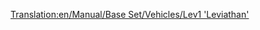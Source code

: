 [[Translation:en/Manual/Base Set/Vehicles/Lev1 'Leviathan']]
{{ru/Поезда|Image=[[File:en/Lev1leviathan.png]]
|Name=Lev1 'Leviathan'
|Cost=£ 82031 (4101550 р.)
|Speed=402 км/ч (251 миль/ч)
|Weight=105 т
|Power=10000 л. с. (7457 кВт)
|Annual=£ 3515 (175750 р.)
|Designed=2020
|Lifespan=20
|Capacity=нет
|Description=Даже несмотря на некоторые проблемы с надёжностью, данный локомотив существенно совершеннее монорельсового транспорта.
Он не только на 20% быстрее по максимальной скорости по сравнению с [[ru/Manual/Base Set/Vehicles/Millennium Z1|Millennium Z1]], но и благодаря магнитной колее, стало возможным перемещение очень длинных и тяжёлых составов.
|Real-life=Прототипом может считаться разработанный в Германии [https://www.wikipedia.org/wiki/Transrapid Трансрапид].
}}